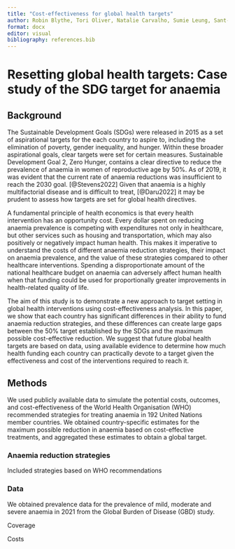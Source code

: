 ```yaml
---
title: "Cost-effectiveness for global health targets"
author: Robin Blythe, Tori Oliver, Natalie Carvalho, Sumie Leung, Sant-Rayn Pasricha, Michael Bode
format: docx
editor: visual
bibliography: references.bib
---
```


# Resetting global health targets: Case study of the SDG target for anaemia

## Background

The Sustainable Development Goals (SDGs) were released in 2015 as a set of aspirational targets for the each country to aspire to, including the elimination of poverty, gender inequality, and hunger. Within these broader aspirational goals, clear targets were set for certain measures. Sustainable Development Goal 2, Zero Hunger, contains a clear directive to reduce the prevalence of anaemia in women of reproductive age by 50%. As of 2019, it was evident that the current rate of anaemia reductions was insufficient to reach the 2030 goal. [@Stevens2022] Given that anaemia is a highly multifactorial disease and is difficult to treat, [@Daru2022] it may be prudent to assess how targets are set for global health directives.

A fundamental principle of health economics is that every health intervention has an opportunity cost. Every dollar spent on reducing anaemia prevalence is competing with expenditures not only in healthcare, but other services such as housing and transportation, which may also positively or negatively impact human health. This makes it imperative to understand the costs of different anaemia reduction strategies, their impact on anaemia prevalence, and the value of these strategies compared to other healthcare interventions. Spending a disproportionate amount of the national healthcare budget on anaemia can adversely affect human health when that funding could be used for proportionally greater improvements in health-related quality of life.

The aim of this study is to demonstrate a new approach to target setting in global health interventions using cost-effectiveness analysis. In this paper, we show that each country has significant differences in their ability to fund anaemia reduction strategies, and these differences can create large gaps between the 50% target established by the SDGs and the maximum possible cost-effective reduction. We suggest that future global health targets are based on data, using available evidence to determine how much health funding each country can practically devote to a target given the effectiveness and cost of the interventions required to reach it.

## Methods

We used publicly available data to simulate the potential costs, outcomes, and cost-effectiveness of the World Health Organisation (WHO) recommended strategies for treating anaemia in 192 United Nations member countries. We obtained country-specific estimates for the maximum possible reduction in anaemia based on cost-effective treatments, and aggregated these estimates to obtain a global target.

### Anaemia reduction strategies

Included strategies based on WHO recommendations

### Data

We obtained prevalence data for the prevalence of mild, moderate and severe anaemia in 2021 from the Global Burden of Disease (GBD) study.

Coverage

Costs
